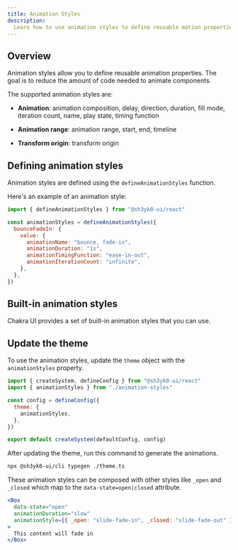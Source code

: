 ```yaml
---
title: Animation Styles
description:
  Learn how to use animation styles to define reusable motion properties.
---
```


## Overview

Animation styles allow you to define reusable animation properties. The goal is
to reduce the amount of code needed to animate components.

The supported animation styles are:

- **Animation**: animation composition, delay, direction, duration, fill mode,
  iteration count, name, play state, timing function

- **Animation range**: animation range, start, end, timeline

- **Transform origin**: transform origin

## Defining animation styles

Animation styles are defined using the `defineAnimationStyles` function.

Here's an example of an animation style:

```js
import { defineAnimationStyles } from "@sh3yk0-ui/react"

const animationStyles = defineAnimationStyles({
  bounceFadeIn: {
    value: {
      animationName: "bounce, fade-in",
      animationDuration: "1s",
      animationTimingFunction: "ease-in-out",
      animationIterationCount: "infinite",
    },
  },
})
```

## Built-in animation styles

Chakra UI provides a set of built-in animation styles that you can use.

<ExamplePreview name="tokens/animation-style" />

## Update the theme

To use the animation styles, update the `theme` object with the
`animationStyles` property.

```js filename="theme.ts"
import { createSystem, defineConfig } from "@sh3yk0-ui/react"
import { animationStyles } from "./animation-styles"

const config = defineConfig({
  theme: {
    animationStyles,
  },
})

export default createSystem(defaultConfig, config)
```

After updating the theme, run this command to generate the animations.

```bash
npx @sh3yk0-ui/cli typegen ./theme.ts
```

These animation styles can be composed with other styles like `_open` and
`_closed` which map to the `data-state=open|closed` attribute.

```jsx
<Box
  data-state="open"
  animationDuration="slow"
  animationStyle={{ _open: "slide-fade-in", _closed: "slide-fade-out" }}
>
  This content will fade in
</Box>
```
